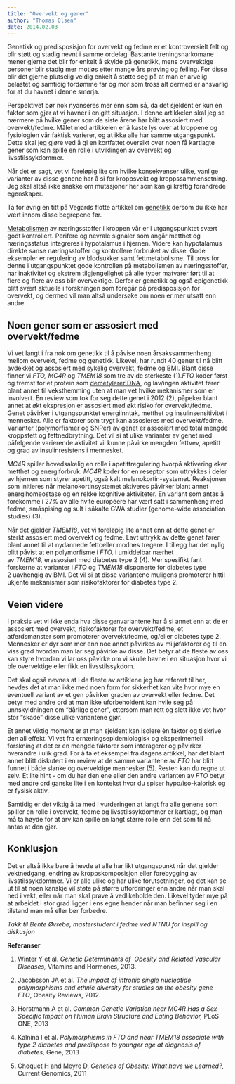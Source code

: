 ```yaml
---
title: "Overvekt og gener"
author: "Thomas Olsen"
date: 2014.02.03
---
```


Genetikk og predisposisjon for overvekt og fedme er et kontroversielt felt og blir støtt og stadig nevnt i samme ordelag. Bastante treningsnarkomane mener gjerne det blir for enkelt å skylde på genetikk, mens overvektige personer blir stadig mer motløs etter mange års prøving og feiling. For disse blir det gjerne plutselig veldig enkelt å støtte seg på at man er arvelig belastet og samtidig fordømme far og mor som tross alt dermed er ansvarlig for at du havnet i denne smørja.

Perspektivet bør nok nyanséres mer enn som så, da det sjeldent er kun én faktor som gjør at vi havner i en gitt situasjon. I denne artikkelen skal jeg se nærmere på hvilke gener som de siste årene har blitt assosiert med overvekt/fedme. Målet med artikkelen er å kaste lys over at kroppene og fysiologien vår faktisk varierer, og at ikke alle har samme utgangspunkt. Dette skal jeg gjøre ved å gi en kortfattet oversikt over noen få kartlagte gener som kan spille en rolle i utviklingen av overvekt og livsstilssykdommer.

Når det er sagt, vet vi foreløpig lite om hvilke konsekvenser ulike, vanlige varianter av disse genene har å si for kroppsvekt og kroppssammensetning. Jeg skal altså ikke snakke om mutasjoner her som kan gi kraftig forandrede egenskaper.

Ta for øvrig en titt på Vegards flotte artikkel om [genetikk](metabolismen/genetikk.qmd) dersom du ikke har vært innom disse begrepene før.

[Metabolismen](../metabolismen.qmd) av næringsstoffer i kroppen vår er i utgangspunktet svært godt kontrollert. Perifere og nevrale signaler som angår metthet og næringsstatus integreres i hypotalamus i hjernen. Videre kan hypotalamus direkte sanse næringsstoffer og kontrollere forbruket av disse. Gode eksempler er regulering av blodsukker samt fettmetabolisme. Til tross for denne i utgangspunktet gode kontrollen på metabolismen av næringsstoffer, har inaktivitet og ekstrem tilgjengelighet på alle typer matvarer ført til at flere og flere av oss blir overvektige. Derfor er genetikk og også epigenetikk blitt svært aktuelle i forskningen som foregår på predisposisjon for overvekt, og dermed vil man altså undersøke om noen er mer utsatt enn andre.

## Noen gener som er assosiert med overvekt/fedme

Vi vet langt i fra nok om genetikk til å påvise noen årsakssammenheng mellom overvekt, fedme og genetikk. Likevel, har rundt 40 gener til nå blitt avdekket og assosiert med sykelig overvekt, fedme og BMI. Blant disse finner vi *FTO, MC4R* og *TMEM18* som tre av de sterkeste (1).*FTO* koder først og fremst for et protein som [demetylerer DNA](bioblikk-epigenetikk.qmd), og lav/ingen aktivitet fører blant annet til veksthemming uten at man vet hvilke mekanismer som er involvert. En review som tok for seg dette genet i 2012 (2), påpeker blant annet at økt ekspresjon er assosiert med økt risiko for overvekt/fedme. Genet påvirker i utgangspunktet energiinntak, metthet og insulinsensitivitet i mennesker. Alle er faktorer som trygt kan assosieres med overvekt/fedme. Varianter (polymorfismer og SNPer) av genet er assosiert med total mengde kroppsfett og fettnedbrytning. Det vil si at ulike varianter av genet med påfølgende varierende aktivitet vil kunne påvirke mengden fettvev, apetitt og grad av insulinresistens i mennesket.

*MC4R* spiller hovedsakelig en rolle i apetittregulering hvorpå aktivering øker metthet og energiforbruk. *MC4R* koder for en reseptor som uttrykkes i deler av hjernen som styrer apetitt, også kalt melanokortin-systemet. Reaksjonen som initieres når melanokortinsystemet aktiveres påvirker blant annet energihomeostase og en rekke kognitive aktiviteter. En variant som antas å forekomme i 27% av alle hvite européere har vært satt i sammenheng med fedme, småspising og sult i såkalte GWA studier (genome-wide association studies) (3).

Når det gjelder *TMEM18*, vet vi foreløpig lite annet enn at dette genet er sterkt assosiert med overvekt og fedme. Lavt uttrykk av dette genet fører blant annet til at nydannede fettceller modnes tregere. I tillegg har det nylig blitt påvist at en polymorfisme i *FTO,* i umiddelbar nærhet av *TMEM18,* erassosiert med diabetes type 2 (4). Mer spesifikt fant forskerne at varianter i *FTO* og *TMEM18* disponerte for diabetes type 2 uavhengig av BMI. Det vil si at disse variantene muligens promoterer hittil ukjente mekanismer som risikofaktorer for diabetes type 2.

## Veien videre

I praksis vet vi ikke enda hva disse genvariantene har å si annet enn at de er assosiert med overvekt, risikofaktorer for overvekt/fedme, et atferdsmønster som promoterer overvekt/fedme, og/eller diabetes type 2. Mennesker er dyr som mer enn noe annet påvirkes av miljøfaktorer og til en viss grad hvordan man lar seg påvirke av disse. Det betyr at de fleste av oss kan styre hvordan vi lar oss påvirke om vi skulle havne i en situasjon hvor vi ble overvektige eller fikk en livsstilssykdom.

Det skal også nevnes at i de fleste av artiklene jeg har referert til her, hevdes det at man ikke med noen form for sikkerhet kan vite hvor mye en eventuell variant av et gen påvirker graden av overvekt eller fedme. Det betyr med andre ord at man ikke uforbeholdent kan hvile seg på unnskyldningen om "dårlige gener", ettersom man rett og slett ikke vet hvor stor "skade" disse ulike variantene gjør.

Et annet viktig moment er at man sjeldent kan isolere èn faktor og tilskrive den all effekt. Vi vet fra ernæringsepidemiologisk og eksperimentell forskning at det er en mengde faktorer som interagerer og påvirker hverandre i ulik grad. For å ta et eksempel fra dagens artikkel, har det blant annet blitt diskutert i en review at de samme variantene av *FTO* har blitt funnet i både slanke og overvektige mennesker (5). Resten kan du regne ut selv. Et lite hint - om du har den ene eller den andre varianten av *FTO* betyr med andre ord ganske lite i en kontekst hvor du spiser hypo/iso-kalorisk og er fysisk aktiv.

Samtidig er det viktig å ta med i vurderingen at langt fra alle genene som spiller en rolle i overvekt, fedme og livsstilssykdommer er kartlagt, og man må ta høyde for at arv kan spille en langt større rolle enn det som til nå antas at den gjør.

## Konklusjon

Det er altså ikke bare å hevde at alle har likt utgangspunkt når det gjelder vektnedgang, endring av kroppskomposisjon eller forebygging av livsstilssykdommer. Vi er alle ulike og har ulike forutsetninger, og det kan se ut til at noen kanskje vil støte på større utfordringer enn andre når man skal ned i vekt, eller når man skal prøve å vedlikeholde den. Likevel tyder mye på at arbeidet i stor grad ligger i ens egne hender når man befinner seg i en tilstand man må eller bør forbedre.

*Takk til Bente Øvrebø, masterstudent i fedme ved NTNU for inspill og diskusjon*

**Referanser**

1.  Winter Y et al. *Genetic Determinants of  Obesity and Related Vascular Diseases,* Vitamins and Hormones, 2013.

2.  Jacobsson JA et al. *The impact of intronic single nucleotide polymorphisms and ethnic diversity for studies on the obesity gene FTO*, Obesity Reviews, 2012.

3.  Horstmann A et al. *Common Genetic Variation near MC4R Has a Sex-Specific Impact on Human Brain Structure and Eating Behavior,* PLoS ONE, 2013

4.  Kalnina I et al. *Polymorphisms in FTO and near TMEM18 associate with type 2 diabetes and predispose to younger age at diagnosis of diabetes,* Gene, 2013

5.  Choquet H and Meyre D, *Genetics of Obesity: What have we Learned?,* Current Genomics, 2011
